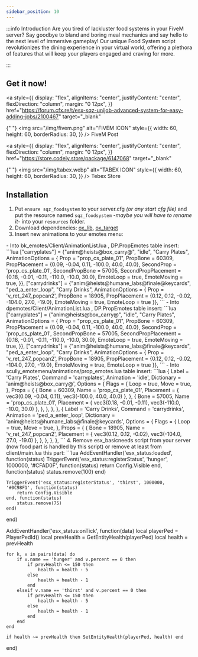 ```yaml
---
sidebar_position: 10
---
```



:::info Introduction
Are you tired of lackluster food systems in your FiveM server? Say goodbye to bland and boring meal mechanics and say hello to the next level of immersive gameplay! Our unique Food System script revolutionizes the dining experience in your virtual world, offering a plethora of features that will keep your players engaged and craving for more.

:::

## Get it now!

<div
style={{
    display: "flex",
    alignItems: "center",
    justifyContent: "center",
    flexDirection: "row"
}}
>

<a
  style={{
    display: "flex",
    alignItems: "center",
    justifyContent: "center",
    flexDirection: "column",
    margin: "0 12px",
  }}
  href="https://forum.cfx.re/t/esx-sqz-unijob-advanced-system-for-easy-adding-jobs/2100467"
  target="_blank"
>
  {" "}
  <img
    src="/img/fivem.png"
    alt="FIVEM ICON"
    style={{
      width: 60,
      height: 60,
      borderRadius: 30,
    }}
  />
  FiveM Post
</a>

<a
  style={{
    display: "flex",
    alignItems: "center",
    justifyContent: "center",
    flexDirection: "column",
    margin: "0 12px",
  }}
  href="https://store.codely.store/package/6147068"
  target="_blank"
>
  {" "}
  <img
    src="/img/tabex.webp"
    alt="TABEX ICON"
    style={{
      width: 60,
      height: 60,
      borderRadius: 30,
    }}
  />
  Tebex Store
</a>

</div>

## Installation

1. Put `ensure sqz_foodsystem` to your server.cfg _(or any start cfg file)_ and put the resource named `sqz_foodsystem` -_maybe you will have to rename it_- into your `resources` folder.
2. Download dependencies: [ox_lib](https://github.com/overextended/ox_lib/releases), [ox_target](https://github.com/overextended/ox_target/releases)
3. Insert new animations to your emotes menu:

<Tabs>
<TabItem value="bk_emotes" label="bk_emotes">
- Into bk_emotes/Client/AnimationList.lua , DP.PropEmotes table insert:
```lua
["carryplates"] = {"anim@heists@box_carry@", "idle", "Carry Plates", AnimationOptions =
{
    Prop = "prop_cs_plate_01",
    PropBone = 60309,
    PropPlacement = {0.09, -0.04, 0.11, -100.0, 40.0, 40.0},
    SecondProp = 'prop_cs_plate_01',
    SecondPropBone = 57005,
    SecondPropPlacement = {0.18, -0.01, -0.11, -110.0, -10.0, 30.0},
    EmoteLoop = true,
    EmoteMoving = true,
}},
["carrydrinks"] = {"anim@heists@humane_labs@finale@keycards", "ped_a_enter_loop", "Carry Drinks", AnimationOptions =
{
    Prop = 'v_ret_247_popcan2',
    PropBone = 18905,
    PropPlacement = {0.12, 0.12, -0.02, -104.0, 27.0, -19.0},
    EmoteMoving = true,
    EmoteLoop = true
}},
```
</TabItem>
<TabItem value="dpemotes" label="dpemotes">
- Into dpemotes/Client/AnimationList.lua , DP.PropEmotes table insert:
```lua
["carryplates"] = {"anim@heists@box_carry@", "idle", "Carry Plates", AnimationOptions =
{
    Prop = "prop_cs_plate_01",
    PropBone = 60309,
    PropPlacement = {0.09, -0.04, 0.11, -100.0, 40.0, 40.0},
    SecondProp = 'prop_cs_plate_01',
    SecondPropBone = 57005,
    SecondPropPlacement = {0.18, -0.01, -0.11, -110.0, -10.0, 30.0},
    EmoteLoop = true,
    EmoteMoving = true,
}},
["carrydrinks"] = {"anim@heists@humane_labs@finale@keycards", "ped_a_enter_loop", "Carry Drinks", AnimationOptions =
{
    Prop = 'v_ret_247_popcan2',
    PropBone = 18905,
    PropPlacement = {0.12, 0.12, -0.02, -104.0, 27.0, -19.0},
    EmoteMoving = true,
    EmoteLoop = true
}},
```
</TabItem>
<TabItem value="scully_emotemenu" label="scully_emotemenu">
- Into scully_emotemenu/animations/prop_emotes.lua table insert:
```lua
{
    Label = 'Carry Plates',
    Command = 'carryplates',
    Animation = 'idle',
    Dictionary = 'anim@heists@box_carry@',
    Options = {
        Flags = {
            Loop = true,
            Move = true,
        },
        Props = {
            {
                Bone = 60309,
                Name = 'prop_cs_plate_01',
                Placement = {
                    vec3(0.09, -0.04, 0.11),
                    vec3(-100.0, 40.0, 40.0)
                },
            },
            {
                Bone = 57005,
                Name = 'prop_cs_plate_01',
                Placement = {
                    vec3(0.18, -0.01, -0.11),
                    vec3(-110.0, -10.0, 30.0)
                },
            },
        },
    },
},
{
    Label = 'Carry Drinks',
    Command = 'carrydrinks',
    Animation = 'ped_a_enter_loop',
    Dictionary = 'anim@heists@humane_labs@finale@keycards',
    Options = {
        Flags = {
            Loop = true,
            Move = true,
        },
        Props = {
            {
                Bone = 18905,
                Name = 'v_ret_247_popcan2',
                Placement = {
                    vec3(0.12, 0.12, -0.02),
                    vec3(-104.0, 27.0, -19.0)
                },
            },
        },
    },
},
```
</TabItem>
</Tabs>
4. Remove esx_basicneeds script from your server (now food part is handled by this script) or remove at least from client/main.lua this part:
```lua
AddEventHandler('esx_status:loaded', function(status)
    TriggerEvent('esx_status:registerStatus', 'hunger', 1000000, '#CFAD0F', function(status)
        return Config.Visible
    end, function(status)
        status.remove(100)
    end)

    TriggerEvent('esx_status:registerStatus', 'thirst', 1000000, '#0C98F1', function(status)
        return Config.Visible
    end, function(status)
        status.remove(75)
    end)
end)

AddEventHandler('esx_status:onTick', function(data)
    local playerPed  = PlayerPedId()
    local prevHealth = GetEntityHealth(playerPed)
    local health     = prevHealth
    
    for k, v in pairs(data) do
        if v.name == 'hunger' and v.percent == 0 then
            if prevHealth <= 150 then
                health = health - 5
            else
                health = health - 1
            end
        elseif v.name == 'thirst' and v.percent == 0 then
            if prevHealth <= 150 then
                health = health - 5
            else
                health = health - 1
            end
        end
    end
    
    if health ~= prevHealth then SetEntityHealth(playerPed, health) end
end)
```
